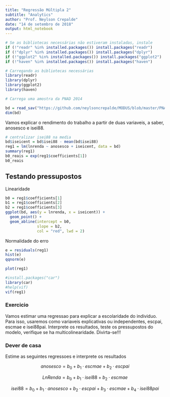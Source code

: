 ---
title: "Regressão Múltipla 2"
subtitle: "Analytics"
author: "Prof. Neylson Crepalde"
date: "14 de setembro de 2018"
output: html_notebook
---

```{r setup, include=F}
# Se as bibliotecas necessárias não estiveram instaladas, instale
if (!"readr" %in% installed.packages()) install.packages("readr")
if (!"dplyr" %in% installed.packages()) install.packages("dplyr")
if (!"ggplot2" %in% installed.packages()) install.packages("ggplot2")
if (!"haven" %in% installed.packages()) install.packages("haven")

# Carregando as bibliotecas necessárias
library(readr)
library(dplyr)
library(ggplot2)
library(haven)

# Carrega uma amostra da PNAD 2014

bd = read_sav("https://github.com/neylsoncrepalde/MODUS/blob/master/PNAD2014_30a50_novo4.sav?raw=true")
dim(bd)
```


Vamos explicar o rendimento do trabalho a partir de duas
variaveis, a saber, anosesco e isei88.

```{r reg1}
# centralizar isei88 na media
bd$iseicent = bd$isei88 - mean(bd$isei88)
reg1 = lm(lnrenda ~ anosesco + iseicent, data = bd)
summary(reg1)
b0_reais = exp(reg1$coefficients[1])
b0_reais
```

## Testando pressupostos

Linearidade

```{r linear}
b0 = reg1$coefficients[1]
b1 = reg1$coefficients[2]
b2 = reg1$coefficients[3]
ggplot(bd, aes(y = lnrenda, x = iseicent)) +
  geom_point() +
  geom_abline(intercept = b0,
              slope = b2,
              col = "red", lwd = 2)


```

Normalidade do erro

```{r norm}
e = residuals(reg1)
hist(e)
qqnorm(e)
```

```{r homoind}
plot(reg1)
```



```{r}
#install.packages("car")
library(car)
#help(vif)
vif(reg1)
```


### Exercicio

Vamos estimar uma regressao para explicar a escolaridade
do individuo. Para isso, usaremos como variaveis explicativas ou independentes, escpai, escmae e isei88pai.
Interprete os resultados, teste os pressupostos do modelo,
verifique se ha multicolinearidade. Divirta-se!!!


### Dever de casa
Estime as seguintes regressoes e interprete os resultados

$$anosesco = b_0 + b_1 \cdot escmae + b_2 \cdot escpai $$

$$LnRenda = b_0 + b_1 \cdot isei88 + b_2 \cdot escmae $$

$$isei88 = b_0 + b_1 \cdot anosesco + b_2 \cdot escpai + b_3 \cdot escmae + b_4 \cdot isei88pai $$
















